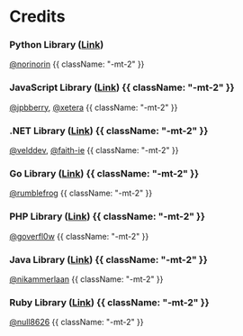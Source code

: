 
<HeroPattern />

# Credits

### Python Library ([Link](/libraries/python))
[@norinorin](https://github.com/norinorin) {{ className: "-mt-2" }}


### JavaScript Library ([Link](/libraries/javascript)) {{ className: "-mt-2" }}
[@jpbberry](https://github.com/jpbberry), [@xetera](https://github.com/xetera) {{ className: "-mt-2" }}


### .NET Library ([Link](/libraries/dotnet)) {{ className: "-mt-2" }}
[@velddev](https://github.com/velddev), [@faith-ie](https://github.com/faith-ie) {{ className: "-mt-2" }}


### Go Library ([Link](/libraries/go)) {{ className: "-mt-2" }}
[@rumblefrog](https://github.com/rumblefrog) {{ className: "-mt-2" }}


### PHP Library ([Link](/libraries/php)) {{ className: "-mt-2" }}
[@goverfl0w](https://github.com/goverfl0w) {{ className: "-mt-2" }}


### Java Library ([Link](/libraries/java)) {{ className: "-mt-2" }}
[@nikammerlaan](https://github.com/nikammerlaan) {{ className: "-mt-2" }}


### Ruby Library ([Link](/libraries/ruby)) {{ className: "-mt-2" }}
[@null8626](https://github.com/null8626) {{ className: "-mt-2" }}